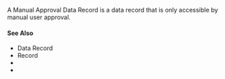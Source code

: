 
A Manual Approval Data Record is a <GlossaryRef term='data-record'>data record</GlossaryRef> that is only accessible by manual user approval.

#### See Also

-   <GlossaryRef term='data-record'>Data Record</GlossaryRef>
-   <GlossaryRef term='record'>Record</GlossaryRef>
-   <ActionLink action='os.recordManualApprovalData(recordKey, address, data, endpoint?)' />
-   <ActionLink action='os.getManualApprovalData(recordKeyOrName, address, endpoint?)' />
